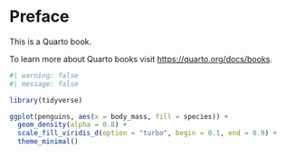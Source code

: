 # Preface {.unnumbered}

This is a Quarto book.

To learn more about Quarto books visit <https://quarto.org/docs/books>.


```r
#| warning: false
#| message: false

library(tidyverse)

ggplot(penguins, aes(x = body_mass, fill = species)) +
  geom_density(alpha = 0.8) +
  scale_fill_viridis_d(option = "turbo", begin = 0.1, end = 0.9) +
  theme_minimal()
```
